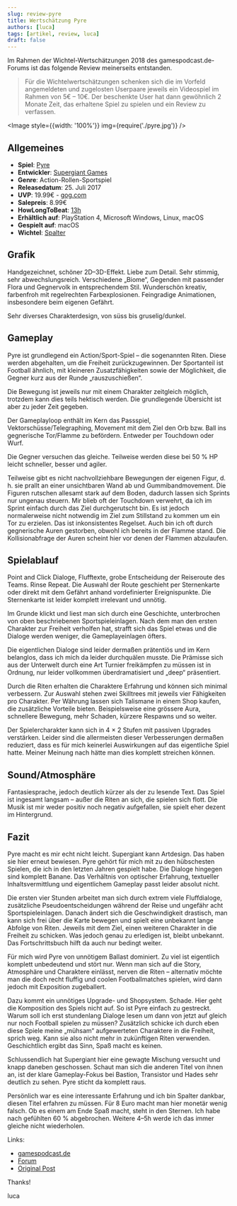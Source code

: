 ```yaml
---
slug: review-pyre
title: Wertschätzung Pyre
authors: [luca]
tags: [artikel, review, luca]
draft: false
---
```



Im Rahmen der Wichtel-Wertschätzungen 2018 des gamespodcast.de-Forums ist das folgende Review meinerseits entstanden.

> Für die Wichtelwertschätzungen schenken sich die im Vorfeld angemeldeten und zugelosten Userpaare jeweils ein Videospiel im Rahmen von 5€ – 10€. Der beschenkte User hat dann gewöhnlich 2 Monate Zeit, das erhaltene Spiel zu spielen und ein Review zu verfassen.

<!--truncate-->

<Image style={{width: '100%'}} img={require('./pyre.jpg')} />

## Allgemeines

- **Spiel**: [Pyre](https://www.supergiantgames.com/games/pyre/)
- **Entwickler**: [Supergiant Games](https://www.supergiantgames.com/)
- **Genre**: Action-Rollen-Sportspiel
- **Releasedatum**: 25. Juli 2017
- **UVP**: 19.99€ - [gog.com](https://www.gog.com/game/pyre)
- **Salepreis**: 8.99€
- **HowLongToBeat**: [13h](https://howlongtobeat.com/game.php?id=40340)
- **Erhältlich auf**: PlayStation 4, Microsoft Windows, Linux, macOS
- **Gespielt auf**: macOS
- **Wichtel**: [Spalter](https://forum.gamespodcast.de/memberlist.php?mode=viewprofile&u=244)

## Grafik

Handgezeichnet, schöner 2D–3D-Effekt. Liebe zum Detail. Sehr stimmig, sehr abwechslungsreich. Verschiedene „Biome“,
Gegenden mit passender Flora und Gegnervolk in entsprechendem Stil. Wunderschön kreativ, farbenfroh mit regelrechten
Farbexplosionen. Feingradige Animationen, insbesondere beim eigenen Gefährt.

Sehr diverses Charakterdesign, von süss bis gruselig/dunkel.

## Gameplay

Pyre ist grundlegend ein Action/Sport-Spiel – die sogenannten Riten. Diese werden abgehalten, um die Freiheit zurückzugewinnen.
Der Sportanteil ist Football ähnlich, mit kleineren Zusatzfähigkeiten sowie der Möglichkeit, die
Gegner kurz aus der Runde „rauszuschießen“.

Die Bewegung ist jeweils nur mit einem Charakter zeitgleich möglich, trotzdem kann dies teils hektisch werden. Die grundlegende Übersicht
ist aber zu jeder Zeit gegeben.

Der Gameplayloop enthält im Kern das Passspiel, Vektorschüsse/Telegraphing, Movement mit dem Ziel den Orb bzw. Ball ins gegnerische
Tor/Flamme zu befördern. Entweder per Touchdown oder Wurf.

Die Gegner versuchen das gleiche. Teilweise werden diese bei 50 % HP leicht schneller, besser und agiler.

Teilweise gibt es nicht nachvollziehbare Bewegungen der eigenen Figur, d. h. sie prallt an einer unsichtbaren Wand ab und Gummibandmovement.
Die Figuren rutschen allesamt stark auf dem Boden, dadurch lassen sich Sprints nur ungenau steuern. Mir blieb oft der
Touchdown verwehrt, da ich im Sprint einfach durch das Ziel durchgerutscht bin. Es ist jedoch normalerweise nicht notwendig
im Ziel zum Stillstand zu kommen um ein Tor zu erzielen. Das ist inkonsistentes Regelset.
Auch bin ich oft durch gegnerische Auren gestorben, obwohl ich bereits in der Flamme stand. Die Kollisionabfrage der Auren scheint hier vor denen der Flammen abzulaufen.

## Spielablauf

Point and Click Dialoge, Flufftexte, grobe Entscheidung der Reiseroute des Teams. Rinse Repeat. Die Auswahl der Route
geschieht per Sternenkarte oder direkt mit dem Gefährt anhand vordefinierter Ereignispunkte. Die Sternenkarte ist
leider komplett irrelevant und unnötig.

Im Grunde klickt und liest man sich durch eine Geschichte, unterbrochen von oben beschriebenen Sportspieleinlagen. Nach
dem man den ersten Charakter zur Freiheit verholfen hat, strafft sich das Spiel etwas und die Dialoge werden weniger,
die Gameplayeinlagen öfters.

Die eigentlichen Dialoge sind leider dermaßen prätentiös und im Kern belanglos, dass ich mich da leider
durchquälen musste. Die Prämisse sich aus der Unterwelt durch eine Art Turnier freikämpfen zu müssen ist in Ordnung, nur
leider vollkommen überdramatisiert und „deep“ präsentiert.

Durch die Riten erhalten die Charaktere Erfahrung und können sich minimal verbessern. Zur Auswahl stehen zwei
Skilltrees mit jeweils vier Fähigkeiten pro Charakter. Per Währung lassen sich Talismane in einem Shop kaufen, die
zusätzliche Vorteile bieten. Beispielsweise eine grössere Aura, schnellere Bewegung, mehr Schaden, kürzere Respawns
und so weiter.

Der Spielercharakter kann sich in 4 × 2 Stufen mit passiven Upgrades verstärken. Leider sind die allermeisten dieser
Verbesserungen dermaßen reduziert, dass es für mich keinerlei Auswirkungen auf das eigentliche Spiel hatte. Meiner
Meinung nach hätte man dies komplett streichen können.

## Sound/Atmosphäre

Fantasiesprache, jedoch deutlich kürzer als der zu lesende Text. Das Spiel ist ingesamt langsam – außer die Riten an sich,
die spielen sich flott. Die Musik ist mir weder positiv noch negativ aufgefallen, sie spielt eher dezent im Hintergrund.

## Fazit

Pyre macht es mir echt nicht leicht. Supergiant kann Artdesign. Das haben sie hier erneut bewiesen. Pyre gehört für
mich mit zu den hübschesten Spielen, die ich in den letzten Jahren gespielt habe. Die Dialoge hingegen sind komplett
Banane. Das Verhältnis von optischer Erfahrung, textueller Inhaltsvermittlung und eigentlichem Gameplay passt leider
absolut nicht.

Die ersten vier Stunden arbeitet man sich durch extrem viele Fluffdialoge, zusätzliche Pseudoentscheidungen während der Reise
und ungefähr acht Sportspieleinlagen. Danach ändert sich die Geschwindigkeit drastisch, man kann sich frei über die Karte bewegen
und spielt eine unbekannt lange Abfolge von Riten. Jeweils mit dem Ziel, einen weiteren Charakter in die Freiheit zu schicken.
Was jedoch genau zu erledigen ist, bleibt unbekannt. Das Fortschrittsbuch hilft da auch nur bedingt weiter.

Für mich wird Pyre von unnötigem Ballast dominiert. Zu viel ist eigentlich komplett unbedeutend und stört nur. Wenn man
sich auf die Story, Atmosphäre und Charaktere einlässt, nerven die Riten – alternativ möchte man die doch recht fluffig
und coolen Footballmatches spielen, wird dann jedoch mit Exposition zugeballert.

Dazu kommt ein unnötiges Upgrade- und Shopsystem. Schade. Hier geht die Komposition des Spiels nicht auf. So ist Pyre einfach zu gestreckt.
Warum soll ich erst stundenlang Dialoge lesen um dann von jetzt auf gleich nur noch Football spielen zu müssen?
Zusätzlich schicke ich durch eben diese Spiele meine „mühsam“ aufgewerteten Charaktere in die Freiheit, sprich weg.
Kann sie also nicht mehr in zukünftigen Riten verwenden. Geschichtlich ergibt das Sinn, Spaß macht es keinen.

Schlussendlich hat Supergiant hier eine gewagte Mischung versucht und knapp daneben geschossen. Schaut man sich die anderen
Titel von ihnen an, ist der klare Gameplay-Fokus bei Bastion, Transistor und Hades sehr deutlich zu sehen. Pyre sticht da komplett
raus.

Persönlich war es eine interessante Erfahrung und ich bin Spalter dankbar, diesen Titel erfahren zu müssen. Für 8 Euro
macht man hier monetär wenig falsch. Ob es einem am Ende Spaß macht, steht in den Sternen. Ich habe nach gefühlten 60 %
abgebrochen. Weitere 4–5h werde ich das immer gleiche nicht wiederholen.

Links:

- [gamespodcast.de](https://www.gamespodcast.de/)
- [Forum](https://forum.gamespodcast.de/index.php)
- [Original Post](https://forum.gamespodcast.de/viewtopic.php?f=2&t=4191#p89303)

Thanks!

luca

